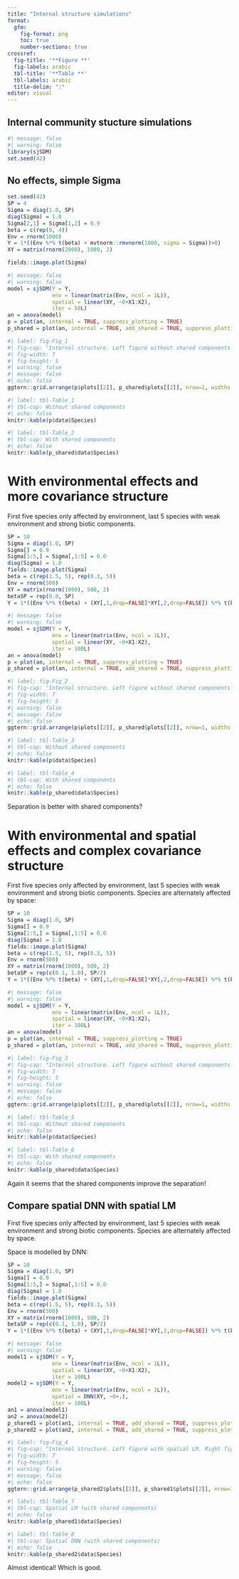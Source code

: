 ```yaml
---
title: "Internal structure simulations"
format: 
  gfm:
    fig-format: png
    toc: true
    number-sections: true
crossref:
  fig-title: '**Figure **'
  fig-labels: arabic
  tbl-title: '**Table **'
  tbl-labels: arabic
  title-delim: ":"
editor: visual
---
```


## Internal community stucture simulations

```r
#| message: false
#| warning: false
library(sjSDM)
set.seed(42)
```

## No effects, simple Sigma

```r
set.seed(42)
SP = 4
Sigma = diag(1.0, SP)
diag(Sigma) = 1.0
Sigma[2,1] = Sigma[1,2] = 0.9
beta = c(rep(0, 4))
Env = rnorm(1000)
Y = 1*((Env %*% t(beta) + mvtnorm::rmvnorm(1000, sigma = Sigma))>0)
XY = matrix(rnorm(2000), 1000, 2)

fields::image.plot(Sigma)
```

```r
#| message: false
#| warning: false
model = sjSDM(Y = Y, 
              env = linear(matrix(Env, ncol = 1L)), 
              spatial = linear(XY, ~0+X1:X2),
              iter = 50L)
an = anova(model)
p = plot(an, internal = TRUE, suppress_plotting = TRUE)
p_shared = plot(an, internal = TRUE, add_shared = TRUE, suppress_plotting = TRUE)
```

```r
#| label: fig-Fig_1
#| fig-cap: "Internal structure. Left figure without shared components Right figure with shared contribution"
#| fig-width: 7
#| fig-height: 5
#| warning: false
#| message: false
#| echo: false
ggtern::grid.arrange(p$plots[[2]], p_shared$plots[[2]], nrow=1, widths = c(5.0/10, 5/10))
```

```r
#| label: tbl-Table_1
#| tbl-cap: Without shared components
#| echo: false
knitr::kable(p$data$Species)
```

```r
#| label: tbl-Table_2
#| tbl-cap: With shared components
#| echo: false
knitr::kable(p_shared$data$Species)
```


# With environmental effects and more covariance structure

First five species only affected by environment, last 5 species with weak environment and strong biotic components.

```r
SP = 10
Sigma = diag(1.0, SP)
Sigma[] = 0.9
Sigma[1:5,] = Sigma[,1:5] = 0.0
diag(Sigma) = 1.0
fields::image.plot(Sigma)
beta = c(rep(1.5, 5), rep(0.3, 5))
Env = rnorm(500)
XY = matrix(rnorm(1000), 500, 2)
betaSP = rep(0.0, SP)
Y = 1*((Env %*% t(beta) + (XY[,1,drop=FALSE]*XY[,2,drop=FALSE]) %*% t(betaSP) +  mvtnorm::rmvnorm(500, sigma = Sigma))>0)
```


```r
#| message: false
#| warning: false
model = sjSDM(Y = Y, 
              env = linear(matrix(Env, ncol = 1L)), 
              spatial = linear(XY, ~0+X1:X2),
              iter = 100L)
an = anova(model)
p = plot(an, internal = TRUE, suppress_plotting = TRUE)
p_shared = plot(an, internal = TRUE, add_shared = TRUE, suppress_plotting = TRUE)
```

```r
#| label: fig-Fig_2
#| fig-cap: "Internal structure. Left figure without shared components Right figure with shared contribution"
#| fig-width: 7
#| fig-height: 5
#| warning: false
#| message: false
#| echo: false
ggtern::grid.arrange(p$plots[[2]], p_shared$plots[[2]], nrow=1, widths = c(5.0/10, 5/10))
```

```r
#| label: tbl-Table_3
#| tbl-cap: Without shared components
#| echo: false
knitr::kable(p$data$Species)
```

```r
#| label: tbl-Table_4
#| tbl-cap: With shared components
#| echo: false
knitr::kable(p_shared$data$Species)
```

Separation is better with shared components?


# With environmental and spatial effects and complex covariance structure

First five species only affected by environment, last 5 species with weak environment and strong biotic components. Species are alternately affected by space:

```r
SP = 10
Sigma = diag(1.0, SP)
Sigma[] = 0.9
Sigma[1:5,] = Sigma[,1:5] = 0.0
diag(Sigma) = 1.0
fields::image.plot(Sigma)
beta = c(rep(1.5, 5), rep(0.3, 5))
Env = rnorm(500)
XY = matrix(rnorm(1000), 500, 2)
betaSP = rep(c(0.1, 1.0), SP/2)
Y = 1*((Env %*% t(beta) + (XY[,1,drop=FALSE]*XY[,2,drop=FALSE]) %*% t(betaSP) +  mvtnorm::rmvnorm(500, sigma = Sigma))>0)
```


```r
#| message: false
#| warning: false
model = sjSDM(Y = Y, 
              env = linear(matrix(Env, ncol = 1L)), 
              spatial = linear(XY, ~0+X1:X2),
              iter = 100L)
an = anova(model)
p = plot(an, internal = TRUE, suppress_plotting = TRUE)
p_shared = plot(an, internal = TRUE, add_shared = TRUE, suppress_plotting = TRUE)
```

```r
#| label: fig-Fig_3
#| fig-cap: "Internal structure. Left figure without shared components Right figure with shared contribution"
#| fig-width: 7
#| fig-height: 5
#| warning: false
#| message: false
#| echo: false
ggtern::grid.arrange(p$plots[[2]], p_shared$plots[[2]], nrow=1, widths = c(5.0/10, 5/10))
```

```r
#| label: tbl-Table_5
#| tbl-cap: Without shared components
#| echo: false
knitr::kable(p$data$Species)
```

```r
#| label: tbl-Table_6
#| tbl-cap: With shared components
#| echo: false
knitr::kable(p_shared$data$Species)
```

Again it seems that the shared components improve the separation!

## Compare spatial DNN with spatial LM

First five species only affected by environment, last 5 species with weak environment and strong biotic components. Species are alternately affected by space. 

Space is modelled by DNN:

```r
SP = 10
Sigma = diag(1.0, SP)
Sigma[] = 0.9
Sigma[1:5,] = Sigma[,1:5] = 0.0
diag(Sigma) = 1.0
fields::image.plot(Sigma)
beta = c(rep(1.5, 5), rep(0.3, 5))
Env = rnorm(500)
XY = matrix(rnorm(1000), 500, 2)
betaSP = rep(c(0.1, 1.0), SP/2)
Y = 1*((Env %*% t(beta) + (XY[,1,drop=FALSE]*XY[,2,drop=FALSE]) %*% t(betaSP) +  mvtnorm::rmvnorm(500, sigma = Sigma))>0)
```


```r
#| message: false
#| warning: false
model1 = sjSDM(Y = Y, 
              env = linear(matrix(Env, ncol = 1L)), 
              spatial = linear(XY, ~0+X1:X2),
              iter = 100L)
model2 = sjSDM(Y = Y, 
              env = linear(matrix(Env, ncol = 1L)), 
              spatial = DNN(XY, ~0+.),
              iter = 100L)
an1 = anova(model1)
an2 = anova(model2)
p_shared1 = plot(an1, internal = TRUE, add_shared = TRUE, suppress_plotting = TRUE)
p_shared2 = plot(an2, internal = TRUE, add_shared = TRUE, suppress_plotting = TRUE)
```

```r
#| label: fig-Fig_4
#| fig-cap: "Internal structure. Left figure with spatial LM. Right figure with spatial DNN"
#| fig-width: 7
#| fig-height: 5
#| warning: false
#| message: false
#| echo: false
ggtern::grid.arrange(p_shared2$plots[[2]], p_shared1$plots[[2]], nrow=1, widths = c(5.0/10, 5/10))
```

```r
#| label: tbl-Table_7
#| tbl-cap: Spatial LM (with shared components)
#| echo: false
knitr::kable(p_shared1$data$Species)
```

```r
#| label: tbl-Table_8
#| tbl-cap: Spatial DNN (with shared components)
#| echo: false
knitr::kable(p_shared2$data$Species)
```

Almost identical! Which is good.